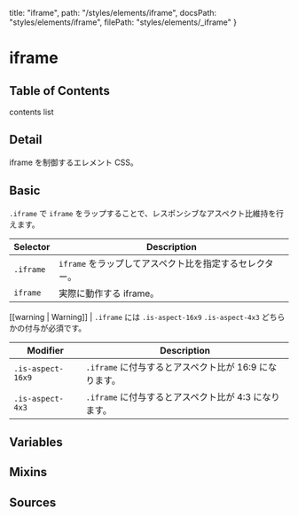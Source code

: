   title: "iframe",
  path: "/styles/elements/iframe",
  docsPath: "styles/elements/iframe",
  filePath: "styles/elements/_iframe"
}


# iframe

## Table of Contents

contents list

## Detail

iframe を制御するエレメント CSS。

## Basic

`.iframe` で `iframe` をラップすることで、レスポンシブなアスペクト比維持を行えます。

<PreviewIframeBasic />

| Selector  | Description                                             |
| --------- | ------------------------------------------------------- |
| `.iframe` | `iframe` をラップしてアスペクト比を指定するセレクター。 |
| `iframe`  | 実際に動作する iframe。                                 |

[[warning | Warning]]
| `.iframe` には `.is-aspect-16x9` `.is-aspect-4x3` どちらかの付与が必須です。

| Modifier          | Description                                            |
| ----------------- | ------------------------------------------------------ |
| `.is-aspect-16x9` | `.iframe` に付与するとアスペクト比が 16:9 になります。 |
| `.is-aspect-4x3`  | `.iframe` に付与するとアスペクト比が 4:3 になります。  |

## Variables

<PreviewVariablesSingle filePath={meta.filePath} viewCompiled={false} />

## Mixins

<PreviewMixins filePath={meta.filePath} />

## Sources

<PreviewSources
  title={meta.title}
  docsPath={meta.docsPath}
  scssPath={meta.filePath}
/>
